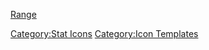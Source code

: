 [[file:icon_Range.png|Range]]<noinclude>[[Category:Stat Icons]] [[Category:Icon Templates]]</noinclude>